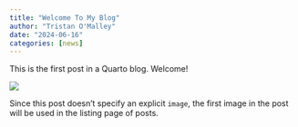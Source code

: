 ```yaml
---
title: "Welcome To My Blog"
author: "Tristan O'Malley"
date: "2024-06-16"
categories: [news]
---
```


This is the first post in a Quarto blog. Welcome!

![](thumbnail.jpg)

Since this post doesn't specify an explicit `image`, the first image in the post will be used in the listing page of posts.
